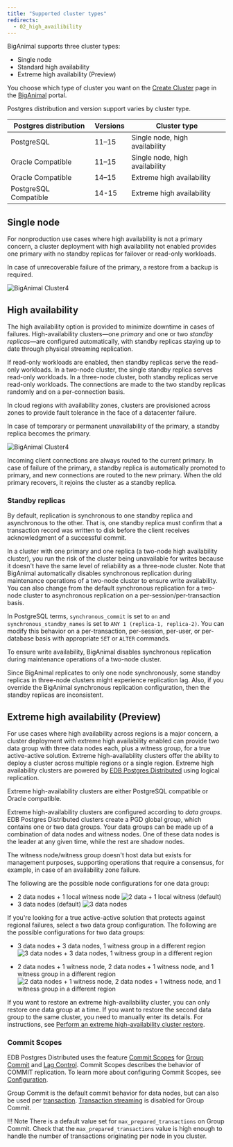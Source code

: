 ```yaml
---
title: "Supported cluster types"
redirects:
  - 02_high_availibility
---
```


BigAnimal supports three cluster types: 
- Single node
- Standard high availability
- Extreme high availability (Preview)

You choose which type of cluster you want on the [Create Cluster](https://portal.biganimal.com/create-cluster) page in the [BigAnimal](https://portal.biganimal.com) portal.  

Postgres distribution and version support varies by cluster type.

| Postgres distribution |     Versions     |          Cluster type          |
| --------------------- | ---------------- | ------------------------------ |
| PostgreSQL            | 11–15            | Single node, high availability |
| Oracle Compatible     | 11–15            | Single node, high availability |
| Oracle Compatible     | 14–15            | Extreme high availability      |
| PostgreSQL Compatible | 14-15            | Extreme high availability      |

## Single node

For nonproduction use cases where high availability is not a primary concern, a cluster deployment with high availability not enabled provides one primary with no standby replicas for failover or read-only workloads. 

In case of unrecoverable failure of the primary, a restore from a backup is required. 

![*BigAnimal Cluster4*](images/Single-Node-Diagram-2x.png)

## High availability

The high availability option is provided to minimize downtime in cases of failures. High-availability clusters—one *primary* and one or two *standby replicas*—are configured automatically, with standby replicas staying up to date through physical streaming replication. 

If read-only workloads are enabled, then standby replicas serve the read-only workloads. In a two-node cluster, the single standby replica serves read-only workloads. In a three-node cluster, both standby replicas serve read-only workloads. The connections are made to the two standby replicas randomly and on a per-connection basis. 

In cloud regions with availability zones, clusters are provisioned across zones to provide fault tolerance in the face of a datacenter failure.

In case of temporary or permanent unavailability of the primary, a standby replica becomes the primary.

![*BigAnimal Cluster4*](images/HA-diagram-2x.png)

Incoming client connections are always routed to the current primary. In case of failure of the primary, a standby replica is automatically promoted to primary, and new connections are routed to the new primary. When the old primary recovers, it rejoins the cluster as a standby replica.

### Standby replicas

By default, replication is synchronous to one standby replica and asynchronous to the other. That is, one standby replica must confirm that a transaction record was written to disk before the client receives acknowledgment of a successful commit. 

In a cluster with one primary and one replica (a two-node high availability cluster), you run the risk of the cluster being unavailable for writes because it doesn't have the same level of reliability as a three-node cluster. Note that BigAnimal automatically disables synchronous replication during maintenance operations of a two-node cluster to ensure write availability. You can also change from the default synchronous replication for a two-node cluster to asynchronous replication on a per-session/per-transaction basis.

In PostgreSQL terms, `synchronous_commit` is set to `on` and `synchronous_standby_names` is set to `ANY 1 (replica-1, replica-2)`. You can modify this behavior on a per-transaction, per-session, per-user, or per-database basis with appropriate `SET` or `ALTER` commands. 

To ensure write availability, BigAnimal disables synchronous replication during maintenance operations of a two-node cluster.

Since BigAnimal replicates to only one node synchronously, some standby replicas in three-node clusters might experience replication lag. Also, if you override the BigAnimal synchronous replication configuration, then the standby replicas are inconsistent. 

## Extreme high availability (Preview)

For use cases where high availability across regions is a major concern, a cluster deployment with extreme high availability enabled can provide two data group with three data nodes each, plus a witness group, for a true active-active solution. Extreme high-availability clusters offer the ability to deploy a cluster across multiple regions or a single region. Extreme high availability clusters are powered by [EDB Postgres Distributed](/pgd/latest/) using logical replication.

Extreme high-availability clusters are either PostgreSQL compatible or Oracle compatible. 

Extreme high-availability clusters are configured according to *data groups*. EDB Postgres Distributed clusters create a PGD global group, which contains one or two data groups. Your data groups can be made up of a combination of data nodes and witness nodes. One of these data nodes is the leader at any given time, while the rest are shadow nodes. 

The witness node/witness group doesn't host data but exists for management purposes, supporting operations that require a consensus, for example, in case of an availability zone failure. 

The following are the possible node configurations for one data group:

- 2 data nodes + 1 local witness node
   ![2 data + 1 local witness (default)](images/SingleDataGroup-1.png)
- 3 data nodes (default)
   ![3 data nodes](images/SingleDataGroup-2.png)

If you're looking for a true active-active solution that protects against regional failures, select a two data group configuration. The following are the possible configurations for two data groups:

- 3 data nodes + 3 data nodes, 1 witness group in a different region 
   ![3 data nodes + 3 data nodes, 1 witness group in a different region ](images/2DataGroups-1.png)

- 2 data nodes + 1 witness node, 2 data nodes + 1 witness node, and 1 witness group in a different region
   ![2 data nodes + 1 witness node, 2 data nodes + 1 witness node, and 1 witness group in a different region](images/2DataGroups-2.png)

If you want to restore an extreme high-availability cluster, you can only restore one data group at a time. If you want to restore the second data group to the same cluster, you need to manually enter its details. For instructions, see [Perform an extreme high-availability cluster restore](/biganimal/latest/using_cluster/04_backup_and_restore/#perform-an-extreme-high-availability-cluster-restore).


### Commit Scopes

EDB Postgres Distributed uses the feature [Commit Scopes](/pgd/latest/commit-scopes) for [Group Commit](/pgd/latest/durability/group-commit/) and [Lag Control](/pgd/latest/durability/lag-control/). Commit Scopes describes the behavior of COMMIT replication. To learn more about configuring Commit Scopes, see [Configuration](/pgd/latest/durability/commit-scopes/#configuration).

Group Commit is the default commit behavior for data nodes, but can also be used per [transaction](/pgd/latest/durability/group-commit/#configuration). [Transaction streaming](/pgd/latest/transaction-streaming/) is disabled for Group Commit.

!!! Note
    There is a default value set for `max_prepared_transactions` on Group Commit. Check that the `max_prepared_transactions` value is high enough to handle the number of transactions originating per node in you cluster. 